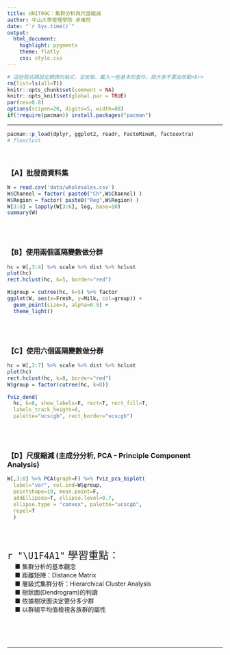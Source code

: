 ```yaml
---
title: UNIT09C：集群分析與尺度縮減
author: 中山大學管理學院 卓雍然
date: "`r Sys.time()`"
output: 
  html_document:
    highlight: pygments
    theme: flatly
    css: style.css
---
```


```r
# 這些程式碼設定網頁的格式，並安裝、載入一些基本的套件，請大家不要去改動<br>
rm(list=ls(all=T))
knitr::opts_chunk$set(comment = NA)
knitr::opts_knit$set(global.par = TRUE)
par(cex=0.8)
options(scipen=20, digits=5, width=80)
if(!require(pacman)) install.packages("pacman")
```
<hr>

```r
pacman::p_load(dplyr, ggplot2, readr, FactoMineR, factoextra)
# flexclust 
```
<br>

### 【A】批發商資料集

```r
W = read.csv('data/wholesales.csv')
W$Channel = factor( paste0("Ch",W$Channel) )
W$Region = factor( paste0("Reg",W$Region) )
W[3:8] = lapply(W[3:6], log, base=10)
summary(W)
```

<br><br>

### 【B】使用兩個區隔變數做分群

```r
hc = W[,3:4] %>% scale %>% dist %>% hclust
plot(hc)
rect.hclust(hc, k=5, border="red")
```

```r
W$group = cutree(hc, k=5) %>% factor
ggplot(W, aes(x=Fresh, y=Milk, col=group)) +
  geom_point(size=3, alpha=0.5) + 
  theme_light()
```

<br><br>

### 【C】使用六個區隔變數做分群

```r
hc = W[,3:7] %>% scale %>% dist %>% hclust
plot(hc)
rect.hclust(hc, k=8, border="red")
W$group = factor(cutree(hc, k=8))
```

```r
fviz_dend(
  hc, k=8, show_labels=F, rect=T, rect_fill=T,
  labels_track_height=0,
  palette="ucscgb", rect_border="ucscgb")
```

<br><br>

### 【D】尺度縮減 (主成分分析, PCA - Principle Component Analysis)

```r
W[,3:8] %>% PCA(graph=F) %>% fviz_pca_biplot(
  label="var", col.ind=W$group,
  pointshape=19, mean.point=F,
  addEllipses=T, ellipse.level=0.7,
  ellipse.type = "convex", palette="ucscgb",
  repel=T
  )
```
<br><br>

<p class="wwl">
<span style="font-size:24px">`r "\U1F4A1"` 學習重點：</span><br>
&emsp; ■ 集群分析的基本觀念<br>
&emsp; ■ 距離矩陣：Distance Matrix<br>
&emsp; ■ 層級式集群分析：Hierarchical Cluster Analysis<br>
&emsp; ■ 樹狀圖(Dendrogram)的判讀<br>
&emsp; ■ 依據樹狀圖決定要分多少群<br>
&emsp; ■ 以群組平均值檢視各族群的屬性<br>
</p class="wwl">

<br><br><br><hr>



